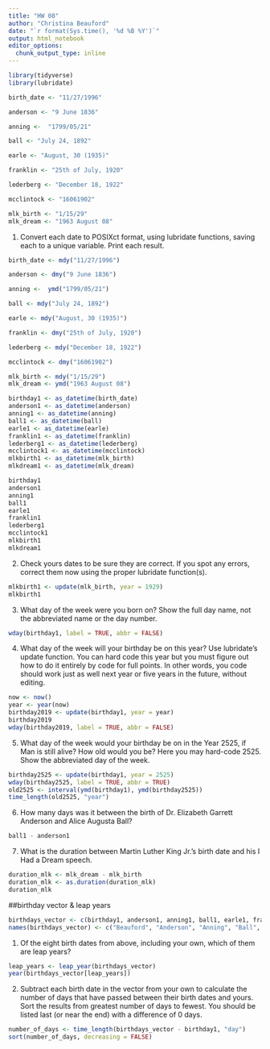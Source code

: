 ```yaml
---
title: "HW 08"
author: "Christina Beauford"
date: "`r format(Sys.time(), '%d %B %Y')`"
output: html_notebook
editor_options: 
  chunk_output_type: inline
---
```


```r
library(tidyverse)
library(lubridate)
```

```r
birth_date <- "11/27/1996"

anderson <- "9 June 1836"

anning <-  "1799/05/21"

ball <- "July 24, 1892"

earle <- "August, 30 (1935)"

franklin <- "25th of July, 1920"

lederberg <- "December 18, 1922"

mcclintock <- "16061902"

mlk_birth <- "1/15/29"
mlk_dream <- "1963 August 08"
```

1. Convert each date to POSIXct format, using lubridate functions, saving each to a unique variable. Print each result.
```r
birth_date <- mdy("11/27/1996")

anderson <- dmy("9 June 1836")

anning <-  ymd("1799/05/21")

ball <- mdy("July 24, 1892")

earle <- mdy("August, 30 (1935)")

franklin <- dmy("25th of July, 1920")

lederberg <- mdy("December 18, 1922")

mcclintock <- dmy("16061902")

mlk_birth <- mdy("1/15/29")
mlk_dream <- ymd("1963 August 08")

birthday1 <- as_datetime(birth_date)
anderson1 <- as_datetime(anderson)
anning1 <- as_datetime(anning)
ball1 <- as_datetime(ball)
earle1 <- as_datetime(earle)
franklin1 <- as_datetime(franklin)
lederberg1 <- as_datetime(lederberg)
mcclintock1 <- as_datetime(mcclintock)
mlkbirth1 <- as_datetime(mlk_birth)
mlkdream1 <- as_datetime(mlk_dream)

birthday1
anderson1
anning1
ball1
earle1
franklin1
lederberg1
mcclintock1
mlkbirth1
mlkdream1
```


2. Check yours dates to be sure they are correct. If you spot any errors, correct them now using the proper lubridate function(s).
```r
mlkbirth1 <- update(mlk_birth, year = 1929)
mlkbirth1
```


3. What day of the week were you born on? Show the full day name, not the abbreviated name or the day number.
```r
wday(birthday1, label = TRUE, abbr = FALSE)
```


4. What day of the week will your birthday be on this year? Use lubridate’s update function. You can hard code this year but you must figure out how to do it entirely by code for full points. In other words, you code should work just as well next year or five years in the future, without editing.
```r
now <- now()
year <- year(now)
birthday2019 <- update(birthday1, year = year)
birthday2019
wday(birthday2019, label = TRUE, abbr = FALSE)
```

5. What day of the week would your birthday be on in the Year 2525, if Man is still alive? How old would you be? Here you may hard-code 2525. Show the abbreviated day of the week.
```r
birthday2525 <- update(birthday1, year = 2525)
wday(birthday2525, label = TRUE, abbr = TRUE)
old2525 <- interval(ymd(birthday1), ymd(birthday2525))
time_length(old2525, "year")
```


6. How many days was it between the birth of Dr. Elizabeth Garrett Anderson and Alice Augusta Ball?
```r
ball1 - anderson1
```


7. What is the duration between Martin Luther King Jr.’s birth date and his I Had a Dream speech.
```r
duration_mlk <- mlk_dream - mlk_birth
duration_mlk <- as.duration(duration_mlk)
duration_mlk
```

##birthday vector & leap years

```r
birthdays_vector <- c(birthday1, anderson1, anning1, ball1, earle1, franklin1, lederberg1, mcclintock1, mlkbirth1)
names(birthdays_vector) <- c("Beauford", "Anderson", "Anning", "Ball", "Earle", "Franklin", "Lederberg", "McClintock", "King")
```

1. Of the eight birth dates from above, including your own, which of them are leap years?
```r
leap_years <- leap_year(birthdays_vector)
year(birthdays_vector[leap_years])
```

2. Subtract each birth date in the vector from your own to calculate the number of days that have passed between their birth dates and yours. Sort the results from greatest number of days to fewest. You should be listed last (or near the end) with a difference of 0 days.
```r
number_of_days <- time_length(birthdays_vector - birthday1, "day")
sort(number_of_days, decreasing = FALSE)
```


